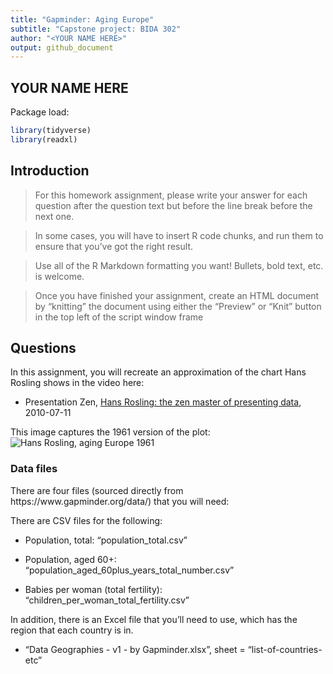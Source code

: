 ```yaml
---
title: "Gapminder: Aging Europe"
subtitle: "Capstone project: BIDA 302"
author: "<YOUR NAME HERE>"
output: github_document
---
```


## YOUR NAME HERE


Package load:
```r

library(tidyverse)
library(readxl)

```


## Introduction

> For this homework assignment, please write your answer for each question after the question text but before the line break before the next one.

> In some cases, you will have to insert R code chunks, and run them to ensure that you've got the right result.

> Use all of the R Markdown formatting you want! Bullets, bold text, etc. is welcome.

> Once you have finished your assignment, create an HTML document by "knitting" the document using either the "Preview" or "Knit" button in the top left of the script window frame


## Questions

In this assignment, you will recreate an approximation of the chart Hans Rosling shows in the video here:

* Presentation Zen, [Hans Rosling: the zen master of presenting data](https://www.presentationzen.com/presentationzen/2010/07/hans-rosling-tips-on-presenting-data.html), 2010-07-11

This image captures the 1961 version of the plot:
![Hans Rosling, aging Europe 1961](Hans_Rosling_aging_europe_small.png)


### Data files

There are four files (sourced directly from https://www.gapminder.org/data/) that you will need:

There are CSV files for the following:

* Population, total: "population_total.csv"

* Population, aged 60+: "population_aged_60plus_years_total_number.csv"

* Babies per woman (total fertility): "children_per_woman_total_fertility.csv"

In addition, there is an Excel file that you'll need to use, which has the region that each country is in. 

* "Data Geographies - v1 - by Gapminder.xlsx", sheet = "list-of-countries-etc"




